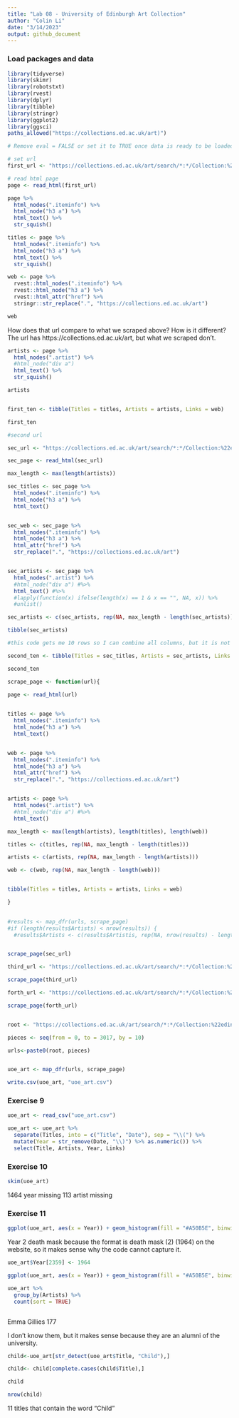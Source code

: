 ```yaml
---
title: "Lab 08 - University of Edinburgh Art Collection"
author: "Colin Li"
date: "3/14/2023"
output: github_document
---
```


### Load packages and data

```r
library(tidyverse) 
library(skimr)
library(robotstxt)
library(rvest)
library(dplyr)
library(tibble)
library(stringr)
library(ggplot2)
library(ggsci)
paths_allowed("https://collections.ed.ac.uk/art)")

```

```r
# Remove eval = FALSE or set it to TRUE once data is ready to be loaded

# set url
first_url <- "https://collections.ed.ac.uk/art/search/*:*/Collection:%22edinburgh+college+of+art%7C%7C%7CEdinburgh+College+of+Art%22?offset="

# read html page
page <- read_html(first_url)

page %>%
  html_nodes(".iteminfo") %>%
  html_node("h3 a") %>%
  html_text() %>%
  str_squish()

titles <- page %>%
  html_nodes(".iteminfo") %>%
  html_node("h3 a") %>%
  html_text() %>%
  str_squish()


```


```r

web <- page %>%
  rvest::html_nodes(".iteminfo") %>% 
  rvest::html_node("h3 a") %>%    
  rvest::html_attr("href") %>%  
  stringr::str_replace(".", "https://collections.ed.ac.uk/art")

web

```
How does that url compare to what we scraped above? How is it different?
The url has https://collections.ed.ac.uk/art, but what we scraped don't. 

```r

artists <- page %>%
  html_nodes(".artist") %>%
  #html_node("div a")
  html_text() %>%
  str_squish()

artists



```


```r

first_ten <- tibble(Titles = titles, Artists = artists, Links = web)

first_ten

```


```r

#second url

sec_url <- "https://collections.ed.ac.uk/art/search/*:*/Collection:%22edinburgh+college+of+art%7C%7C%7CEdinburgh+College+of+Art%22?offset=10"

sec_page <- read_html(sec_url)

max_length <- max(length(artists))

sec_titles <- sec_page %>%
  html_nodes(".iteminfo") %>%
  html_node("h3 a") %>%
  html_text()


sec_web <- sec_page %>%
  html_nodes(".iteminfo") %>% 
  html_node("h3 a") %>%     
  html_attr("href") %>%  
  str_replace(".", "https://collections.ed.ac.uk/art")


sec_artists <- sec_page %>%
  html_nodes(".artist") %>%
  #html_node("div a") #%>%
  html_text() #%>%
  #lapply(function(x) ifelse(length(x) == 1 & x == "", NA, x)) %>%
  #unlist()

sec_artists <- c(sec_artists, rep(NA, max_length - length(sec_artists)))

tibble(sec_artists)

#this code gets me 10 rows so I can combine all columns, but it is not accurate, because on the page, the missing author is on the 7th line, now it shows up in the end. When I tibble all the columns, this becomes an issues because they don't match up. :( 

second_ten <- tibble(Titles = sec_titles, Artists = sec_artists, Links = sec_web)

second_ten

```

```r

scrape_page <- function(url){
  
page <- read_html(url)


titles <- page %>%
  html_nodes(".iteminfo") %>%
  html_node("h3 a") %>%
  html_text()


web <- page %>%
  html_nodes(".iteminfo") %>% 
  html_node("h3 a") %>%     
  html_attr("href") %>%  
  str_replace(".", "https://collections.ed.ac.uk/art")


artists <- page %>%
  html_nodes(".artist") %>%
  #html_node("div a") #%>%
  html_text() 

max_length <- max(length(artists), length(titles), length(web))

titles <- c(titles, rep(NA, max_length - length(titles)))

artists <- c(artists, rep(NA, max_length - length(artists)))

web <- c(web, rep(NA, max_length - length(web)))


tibble(Titles = titles, Artists = artists, Links = web)

}
 

#results <- map_dfr(urls, scrape_page)
#if (length(results$Artists) < nrow(results)) {
  #results$Artists <- c(results$Artistis, rep(NA, nrow(results) - length(results$Artists)))}


scrape_page(sec_url)

third_url <- "https://collections.ed.ac.uk/art/search/*:*/Collection:%22edinburgh+college+of+art%7C%7C%7CEdinburgh+College+of+Art%22?offset=20"

scrape_page(third_url)

forth_url <- "https://collections.ed.ac.uk/art/search/*:*/Collection:%22edinburgh+college+of+art%7C%7C%7CEdinburgh+College+of+Art%22?offset=30"

scrape_page(forth_url)



```



```r

root <- "https://collections.ed.ac.uk/art/search/*:*/Collection:%22edinburgh+college+of+art%7C%7C%7CEdinburgh+College+of+Art%22?offset="

pieces <- seq(from = 0, to = 3017, by = 10)

urls<-paste0(root, pieces)


uoe_art <- map_dfr(urls, scrape_page)

write.csv(uoe_art, "uoe_art.csv")

```


### Exercise 9

```r

uoe_art <- read_csv("uoe_art.csv")

uoe_art <- uoe_art %>%
  separate(Titles, into = c("Title", "Date"), sep = "\\(") %>%
  mutate(Year = str_remove(Date, "\\)") %>% as.numeric()) %>%
  select(Title, Artists, Year, Links)


```

### Exercise 10

```r

skim(uoe_art)

```
1464 year missing 
113 artist missing


### Exercise 11

```r

ggplot(uoe_art, aes(x = Year)) + geom_histogram(fill = "#A50B5E", binwidth = 1) +  theme(panel.background = element_rect(fill = "white", colour = "grey50")) 

```
Year 2 death mask
because the format is death mask (2) (1964) on the website, so it makes sense why the code cannot capture it. 


```r


uoe_art$Year[2359] <- 1964

ggplot(uoe_art, aes(x = Year)) + geom_histogram(fill = "#A50B5E", binwidth = 1) +  theme(panel.background = element_rect(fill = "white", colour = "grey50")) 

```

```r


uoe_art %>%
  group_by(Artists) %>%
  count(sort = TRUE)



```

Emma Gillies	177

I don't know them, but it makes sense because they are an alumni of the university. 

```r


child<-uoe_art[str_detect(uoe_art$Title, "Child"),]

child<- child[complete.cases(child$Title),]

child

nrow(child)


```
11 titles that contain the word "Child"
